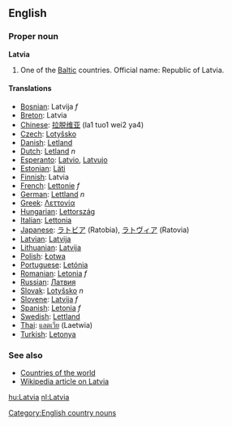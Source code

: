 {{wikipedia}}
==English==
===Proper noun===
'''Latvia'''

# One of the [[Baltic]] countries. Official name: Republic of Latvia.
==== Translations ====
*[[Bosnian]]: Latvija ''f''
*[[Breton]]: Latvia
*[[Chinese]]: [[拉脱维亚]] (la1 tuo1 wei2 ya4)
*[[Czech]]: [[Lotyšsko]]
*[[Danish]]: [[Letland]]
*[[Dutch]]: [[Letland]] ''n''
*[[Esperanto]]: [[Latvio]], [[Latvujo]]
*[[Estonian]]: [[Läti]]
*[[Finnish]]: Latvia
*[[French]]: [[Lettonie]] ''f''
*[[German]]: [[Lettland]] ''n''
*[[Greek]]: [[Λεττονία]]
*[[Hungarian]]: [[Lettország]]
*[[Italian]]: [[Lettonia]]
*[[Japanese]]: [[ラトビア]] (Ratobia), [[ラトヴィア]] (Ratovia)
*[[Latvian]]: [[Latvija]]
*[[Lithuanian]]: [[Latvija]]
*[[Polish]]: [[Łotwa]]
*[[Portuguese]]: [[Letónia]]
*[[Romanian]]: [[Letonia]] ''f''
*[[Russian]]: [[Латвия]]
*[[Slovak]]: [[Lotyšsko]] ''n''
*[[Slovene]]: [[Latvija]] ''f''
*[[Spanish]]: [[Letonia]] ''f''
*[[Swedish]]: [[Lettland]]
*[[Thai]]: [[แลตเวีย]] (Laetwia)
*[[Turkish]]: [[Letonya]]

===See also===
*[[Countries of the world]]
*[[w:Latvia|Wikipedia article on Latvia]]
[[Category:English country nouns]]

[[hu:Latvia]]
[[nl:Latvia]]